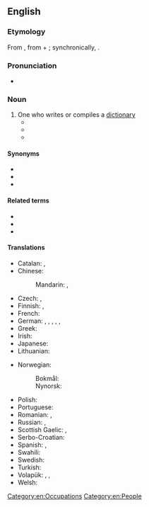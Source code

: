 ==English==
{{wikipedia}}

===Etymology===
From {{der|en|fr|lexicographe}}, from {{der|en|grc|λεξικός||of words}} + {{m|grc|γράφω||write}}; synchronically, {{affix|en|lexico-|-grapher}}.

===Pronunciation===
* {{audio|Lexicographer.ogg|Audio (International)|lang=en}}

===Noun===
{{en-noun}}

# One who writes or compiles a [[dictionary]]
#* {{quote-book|year=1755|passage=A writer of dictionaries; a harmless [[drudge]] that busies himself in tracing the original, and detailing the signification of words.|author={{w|Samuel Johnson}}|title=A Dictionary of the English Language}}
#* {{quote-book|year=1811|passage=Pitt has furnish'd us a word or two / Which lexicographers declined to do.|author={{w|George Gordon Byron}}|title=Hints from Horace}}
#* {{quote-book|year=1860|passage=The best lexicographer may well be content if his productions are received by the world with cold esteem.|author={{w|Thomas Babington Macaulay}}|title=Biographies contributed to the Encyclopædia Britannica}}

====Synonyms====
* {{l|en|dictionarian}}
* {{l|en|dictionarist}}
* {{l|en|lexicographist}}

====Related terms====
* {{l|en|lexicography}}
* {{l|en|lexicon}}
* {{l|en|lexicologist}}

====Translations====
{{trans-top|one who writes or compiles a dictionary}}
* Catalan: {{t|ca|lexicògraf|m}}, {{t|ca|lexicògrafa|f}}
* Chinese:
*: Mandarin: {{t|cmn|詞典編纂者|sc=Hani}}, {{t|cmn|词典编纂者|tr=cídiǎn biānzuǎn zhě|sc=Hani}}
* Czech: {{t|cs|lexikograf|m}}, {{t|cs|slovníkář|m}}
* Finnish: {{t|fi|sanakirjantekijä}}, {{t+|fi|sanakirjantoimittaja}}
* French: {{t+|fr|lexicographe|m}}
* German: {{t+|de|Lexikograf|m}}, {{t|de|Lexikografin|f}}, {{t|de|Lexikograph|m}}, {{t|de|Lexikographin|f}}, {{t|de|Verfasser eines Lexikons|m}}, {{t|de|Verfasserin eines Lexikons|f}}
* Greek: {{t+|el|λεξικογράφος|m|f}}
* Irish: {{t+|ga|foclóirí|m}}
* Japanese: {{t|ja|辞書編集者|tr=じしょへんしゅうしゃ, jisho henshūsha|sc=Jpan}}
* Lithuanian: {{t|lt|leksikografas|m}}
{{trans-mid}}
* Norwegian:
*: Bokmål: {{t|nb|leksikograf|m}}
*: Nynorsk: {{t|nn|leksikograf|m}}
* Polish: {{t+|pl|leksykograf|m-pr}}
* Portuguese: {{t+|pt|lexicógrafo|m}}
* Romanian: {{t+|ro|lexicograf|m}}, {{t+|ro|lexicografă|f}}
* Russian: {{t+|ru|лексико́граф|m}}, {{t+|ru|слова́рник|m}}
* Scottish Gaelic: {{t|gd|faclairiche|m}}, {{t|gd|facladair|m}}
* Serbo-Croatian: {{t+|sh|leksikògraf|m}}
* Spanish: {{t+|es|lexicógrafo|m}}, {{t+|es|lexicógrafa|f}}
* Swahili: {{t|sw|mwanaleksikografia}}
* Swedish: {{t+|sv|lexikograf|c}}
* Turkish: {{t+|tr|sözlükçü}}
* Volapük: {{qualifier|♂♀}} {{t|vo|vödabukilautan}}, {{qualifier|♂}} {{t|vo|vödabukihilautan}}, {{qualifier|♀}} {{t|vo|vödabukijilautan}}
* Welsh: {{t+|cy|geiriadurwr|m}}
{{trans-bottom}}

[[Category:en:Occupations]]
[[Category:en:People]]